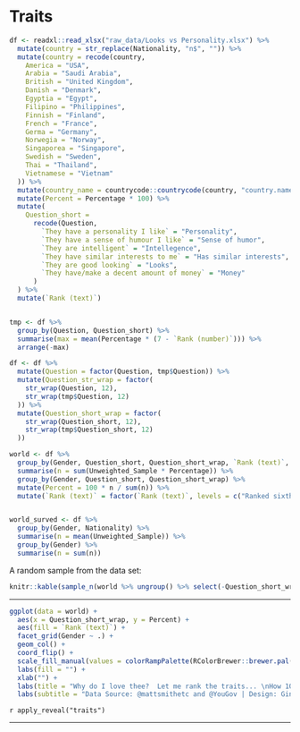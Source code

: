 # Traits

```r
df <- readxl::read_xlsx("raw_data/Looks vs Personality.xlsx") %>%
  mutate(country = str_replace(Nationality, "n$", "")) %>%
  mutate(country = recode(country,
    America = "USA",
    Arabia = "Saudi Arabia",
    British = "United Kingdom",
    Danish = "Denmark",
    Egyptia = "Egypt",
    Filipino = "Philippines",
    Finnish = "Finland",
    French = "France",
    Germa = "Germany",
    Norwegia = "Norway",
    Singaporea = "Singapore",
    Swedish = "Sweden",
    Thai = "Thailand",
    Vietnamese = "Vietnam"
  )) %>%
  mutate(country_name = countrycode::countrycode(country, "country.name", "country.name")) %>%
  mutate(Percent = Percentage * 100) %>%
  mutate(
    Question_short =
      recode(Question,
        `They have a personality I like` = "Personality",
        `They have a sense of humour I like` = "Sense of humor",
        `They are intelligent` = "Intellegence",
        `They have similar interests to me` = "Has similar interests",
        `They are good looking` = "Looks",
        `They have/make a decent amount of money` = "Money"
      )
  ) %>%
  mutate(`Rank (text)`)


tmp <- df %>%
  group_by(Question, Question_short) %>%
  summarise(max = mean(Percentage * (7 - `Rank (number)`))) %>%
  arrange(-max)

df <- df %>%
  mutate(Question = factor(Question, tmp$Question)) %>%
  mutate(Question_str_wrap = factor(
    str_wrap(Question, 12),
    str_wrap(tmp$Question, 12)
  )) %>%
  mutate(Question_short_wrap = factor(
    str_wrap(Question_short, 12),
    str_wrap(tmp$Question_short, 12)
  ))

world <- df %>%
  group_by(Gender, Question_short, Question_short_wrap, `Rank (text)`, `Rank (number)`) %>%
  summarise(n = sum(Unweighted_Sample * Percentage)) %>%
  group_by(Gender, Question_short, Question_short_wrap) %>%
  mutate(Percent = 100 * n / sum(n)) %>% 
  mutate(`Rank (text)` = factor(`Rank (text)`, levels = c("Ranked sixth", "Ranked fifth", "Ranked fourth", "Ranked third", "Ranked second", "Ranked first")))


world_surved <- df %>%
  group_by(Gender, Nationality) %>%
  summarise(n = mean(Unweighted_Sample)) %>%
  group_by(Gender) %>%
  summarise(n = sum(n))

```

A random sample from the data set: 
```r
knitr::kable(sample_n(world %>% ungroup() %>% select(-Question_short_wrap), 5), format = "html")
```

---

```r
ggplot(data = world) + 
  aes(x = Question_short_wrap, y = Percent) +
  aes(fill = `Rank (text)`) +
  facet_grid(Gender ~ .) +
  geom_col() +
  coord_flip() +
  scale_fill_manual(values = colorRampPalette(RColorBrewer::brewer.pal(9, "Purples"))(6)[1:6], guide = guide_legend(reverse = TRUE)) +
  labs(fill = "") +
  xlab("") +
  labs(title = "Why do I love thee?  Let me rank the traits... \nHow 10,689 men and 11,370 women across 20 countries rank romantic partner trait importance") +
  labs(subtitle = "Data Source: @mattsmithetc and @YouGov | Design: Gina Reynolds") 
```

`r apply_reveal("traits")`

---
